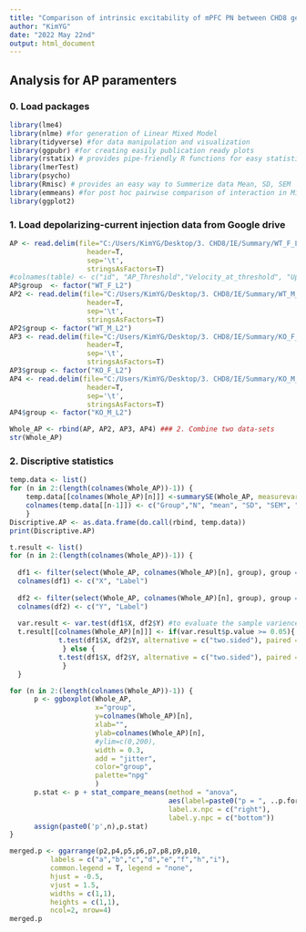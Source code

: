 ```yaml
---
title: "Comparison of intrinsic excitability of mPFC PN between CHD8 genotypes:::Action Potential Analysis"
author: "KimYG"
date: "2022 May 22nd"
output: html_document
---
```

## Analysis for AP paramenters
### 0. Load packages
```r
library(lme4)
library(nlme) #for generation of Linear Mixed Model
library(tidyverse) #for data manipulation and visualization
library(ggpubr) #for creating easily publication ready plots
library(rstatix) # provides pipe-friendly R functions for easy statistical analyses
library(lmerTest)
library(psycho)
library(Rmisc) # provides an easy way to Summerize data Mean, SD, SEM
library(emmeans) #for post hoc pairwise comparison of interaction in Mixed Effects Model)
library(ggplot2)
```
### 1.  Load depolarizing-current injection data from Google drive
```r
AP <- read.delim(file="C:/Users/KimYG/Desktop/3. CHD8/IE/Summary/WT_F_L2/AP analysis.txt",
                   header=T,
                   sep='\t',
                   stringsAsFactors=T)
#colnames(table) <- c("id", "AP_Threshold","Velocity_at_threshold", "UpstrokeV", "DownstrokeV", "AP_Amplitude", "AHP_Amplitude", "FWHM", "Rin", "Rheobase_current", "Maximal_firing_step", "FI_slope", "Last_First_ISI")
AP$group  <- factor("WT_F_L2")
AP2 <- read.delim(file="C:/Users/KimYG/Desktop/3. CHD8/IE/Summary/WT_M_L2/AP analysis.txt",
                   header=T,
                   sep='\t',
                   stringsAsFactors=T)
AP2$group <- factor("WT_M_L2")
AP3 <- read.delim(file="C:/Users/KimYG/Desktop/3. CHD8/IE/Summary/KO_F_L2/AP analysis.txt",
                   header=T,
                   sep='\t',
                   stringsAsFactors=T)
AP3$group <- factor("KO_F_L2")
AP4 <- read.delim(file="C:/Users/KimYG/Desktop/3. CHD8/IE/Summary/KO_M_L2/AP analysis.txt",
                   header=T,
                   sep='\t',
                   stringsAsFactors=T)
AP4$group <- factor("KO_M_L2")

Whole_AP <- rbind(AP, AP2, AP3, AP4) ### 2. Combine two data-sets
str(Whole_AP)
```

### 2. Discriptive statistics
```r
temp.data <- list()
for (n in 2:(length(colnames(Whole_AP))-1)) {
    temp.data[[colnames(Whole_AP)[n]]] <-summarySE(Whole_AP, measurevar = colnames(Whole_AP)[n], groupvars = "group", na.rm = T)
    colnames(temp.data[[n-1]]) <- c("Group","N", "mean", "SD", "SEM", "CI")
    }
Discriptive.AP <- as.data.frame(do.call(rbind, temp.data))
print(Discriptive.AP)
```

```r
t.result <- list()
for (n in 2:(length(colnames(Whole_AP))-1)) { 
  
  df1 <- filter(select(Whole_AP, colnames(Whole_AP)[n], group), group == "WT")
  colnames(df1) <- c("X", "Label")
  
  df2 <- filter(select(Whole_AP, colnames(Whole_AP)[n], group), group == "KI")
  colnames(df2) <- c("Y", "Label")
  
  var.result <- var.test(df1$X, df2$Y) #to evaluate the sample variences of the two groups. If p-value is greater than 0.05, then two variances are homogeneous.
  t.result[[colnames(Whole_AP)[n]]] <- if(var.result$p.value >= 0.05){
            t.test(df1$X, df2$Y, alternative = c("two.sided"), paired = F, var.equal = T)
             } else {
            t.test(df1$X, df2$Y, alternative = c("two.sided"), paired = F, var.equal = F)    
             }
  }
```

```r

for (n in 2:(length(colnames(Whole_AP))-1)) {
      p <- ggboxplot(Whole_AP, 
                     x="group", 
                     y=colnames(Whole_AP)[n], 
                     xlab="", 
                     ylab=colnames(Whole_AP)[n], 
                     #ylim=c(0,200), 
                     width = 0.3, 
                     add = "jitter", 
                     color="group", 
                     palette="npg"
                     )
      p.stat <- p + stat_compare_means(method = "anova",
                                       aes(label=paste0("p = ", ..p.format..)),
                                       label.x.npc = c("right"),
                                       label.y.npc = c("bottom"))
      assign(paste0('p',n),p.stat)
}
```

```r
merged.p <- ggarrange(p2,p4,p5,p6,p7,p8,p9,p10,
          labels = c("a","b","c","d","e","f","h","i"),
          common.legend = T, legend = "none",
          hjust = -0.5,
          vjust = 1.5,
          widths = c(1,1),
          heights = c(1,1),
          ncol=2, nrow=4)
merged.p
```

